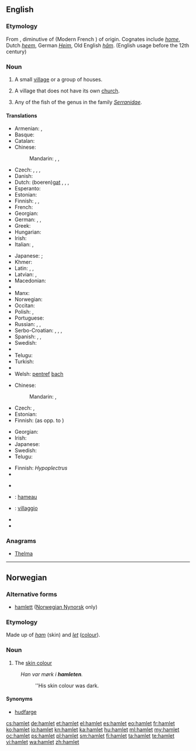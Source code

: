 {{also|Hamlet}}
==English==

{{wikipedia|Hamlet (place)}}

===Etymology===
From {{etyl|frm|en}} {{term|hamelet|lang=frm}}, diminutive of {{etyl|fro|en}} {{term|ham|lang=fro}} (Modern French {{term|hameau|lang=fr}}) of {{etyl|gem|en}} origin. Cognates include ''[[home]]'', Dutch ''[[heem]]'', German ''[[Heim]]'', Old English ''[[ham#Old English|hām]]''. (English usage before the 12th century)

===Noun===
{{en-noun}}

# A small [[village]] or a group of houses.
# {{British}} A village that does not have its own [[church]].
# Any of the fish of the genus {{taxlink|Hypoplectrus|genus}} in the family ''[[Serranidae]]''.

====Translations====
{{trans-top|small village}}
* Armenian: {{t-|hy|շեն|tr=šen}}, {{t-|hy|գյուղակ|tr=gyuġak}}
* Basque: {{t-|eu|herrixka}}
* Catalan: {{t-|ca|poblet|m}}
* Chinese:
*: Mandarin: {{t-|cmn|村莊|sc=Hani}}, {{t-|cmn|村庄|tr=cūnzhuāng|sc=Hani}}, {{t|cmn|小村|tr=xiǎocūn|sc=Hani}}
* Czech: {{t+|cs|osada|f}},  {{t-|cs|víska|f}}, {{t-|cs|dědinka|f}},  {{t-|cs|kolonie|f}}
* Danish: {{t-|da|landsby}}
* Dutch: (boeren)[[gat]] {{n}}, {{t+|nl|gehucht|n}}, {{t+|nl|negorij}}, {{t-|nl|uithoek}}
* Esperanto: {{t-|eo|vilaĝeto}}
* Estonian: {{t+|et|küla}}
* Finnish: {{t+|fi|kylä}}, {{t+|fi|kyläpahanen}}, {{t-|fi|taloryhmä}}
* French: {{t+|fr|hameau|m}}
* Georgian: {{t-|ka|სოფელი|tr=sop'eli|sc=Geor}}
* German: {{t+|de|Weiler|m}}, {{t+|de|Dorf|n}}, {{qualifier|pejorative}} {{t+|de|Kaff|n}}
* Greek: {{t+|el|χωριουδάκι|n|tr=chorioudáki|sc=Grek}}
* Hungarian: {{t-|hu|falucska}}
* Irish: {{t-|ga|gráig|f}}
* Italian: {{t+|it|casale|m}}, {{t-|it|borgata|f}}
{{trans-mid}}
* Japanese: {{qualifier|a small village}} {{t-|ja|村落|tr=sonraku}}; {{qualifier|a group of houses}} {{t-|ja|集落|tr=shūraku}}
* Khmer: {{t-|km|កូនភូមិ|sc=Khmr}}
* Latin: {{t+|la|vicus|m|alt=vīcus}}, {{t-|la|viculus|m|alt=vīculus}},
* Latvian: {{t+|lv|sādža|f}}, {{t+|lv|ciems|m}}
* Macedonian: {{t-|mk|селце|n|tr=sélce}}
* {{trreq|ml}}
* Manx: {{t-|gv|balley beg|m}}
* Norwegian: {{t+|no|landsby}}
* Occitan: {{t+|oc|masatge}}
* Polish: {{t+|pl|wioska|f}},  {{t-|pl|sioło|n}}
* Portuguese: {{t+|pt|aldeia|f}}
* Russian: {{t+|ru|деревушка|f|tr=derevúška}},  {{t+|ru|хутор|m|tr=xútor}}, {{t+|ru|село|n|tr=seló|sc=Cyrl}}
* Serbo-Croatian: {{t-|sh|zaseok|m}}, {{t-|sh|naselje|n}}, {{t-|sh|seoce|n}}, {{t-|sh|zaselak|m}}
* Spanish: {{t-|es|aldehuela|f}}, {{t+|es|caserío|m}},  {{t+|es|aldea|f}}
* Swedish: {{t+|sv|by|c}}
* {{trreq|ta}}
* Telugu: {{t+|te|పల్లెటూరు|tr=palleTooru|sc=Telu}}
* Turkish: {{t+|tr|mezra}}
* {{trreq|vi}}
* Welsh: [[pentref]] [[bach#Welsh|bach]] {{m}}
{{trans-bottom}}

{{trans-top|village without its own church}}
* Chinese:
*: Mandarin: {{t|cmn|部落無教會的小村莊|sc=Hani}}, {{t|cmn|部落无教会的小村庄|tr=bùluò wú jiāohuì de xiǎo cūnzhuāng|sc=Hani}}
* Czech: {{t-|cs|vesnička|f}},  {{t-|cs|dědina|f}}
* Estonian: {{t+|et|küla}}
* Finnish: {{t+|fi|kylä}} (as opp. to {{t+|fi|kirkonkylä}})
{{trans-mid}}
* Georgian: {{t-|ka|სოფელი|tr=sop'eli|sc=Geor}}
* Irish: {{t-|ga|gráig|f}}
* Japanese: {{qualifier|used to describe such European villages}} {{t+|ja|小村|tr=こむら, komura|sc=Jpan}}
* Swedish: {{t+|sv|by|c}}
* Telugu: {{t+|te|పల్లె|tr=palle|sc=Telu}}
{{trans-bottom}}

{{trans-top|fish}}
* Finnish: ''Hypoplectrus''
* {{trreq|ja}}
{{trans-mid}}
* {{trreq|sv}}
{{trans-bottom}}

{{checktrans-top}}
* {{ttbc|fr}}: [[hameau]] {{m}}
{{trans-mid}}
* {{ttbc|it}}: [[villaggio]] {{m}}
* {{trreq|ang}}
* {{trreq|es}}
{{trans-bottom}}

===Anagrams===
* [[Thelma#English|Thelma]]

----

==Norwegian==

===Alternative forms===
* [[hamlett]] ([[Nynorsk|Norwegian Nynorsk]] only)

===Etymology===
Made up of ''[[ham]]'' (skin) and ''[[let]]'' ([[colour]]).

===Noun===
{{head|no|noun|g=m}}

# The [[skin colour]]
: ''Han var m&oslash;rk i '''hamleten'''.''
:: ''His skin colour was dark.

====Synonyms====
* [[hudfarge]]

[[cs:hamlet]]
[[de:hamlet]]
[[et:hamlet]]
[[el:hamlet]]
[[es:hamlet]]
[[eo:hamlet]]
[[fr:hamlet]]
[[ko:hamlet]]
[[io:hamlet]]
[[kn:hamlet]]
[[ka:hamlet]]
[[hu:hamlet]]
[[ml:hamlet]]
[[my:hamlet]]
[[oc:hamlet]]
[[ps:hamlet]]
[[pl:hamlet]]
[[sm:hamlet]]
[[fi:hamlet]]
[[ta:hamlet]]
[[te:hamlet]]
[[vi:hamlet]]
[[wa:hamlet]]
[[zh:hamlet]]